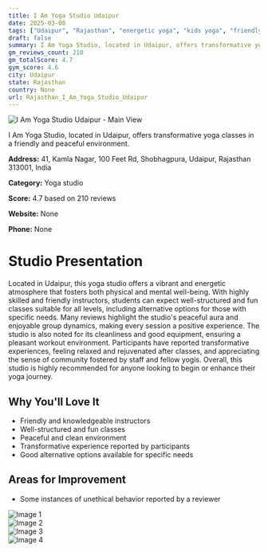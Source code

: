 ```yaml
---
title: I Am Yoga Studio Udaipur
date: 2025-03-08
tags: ["Udaipur", "Rajasthan", "energetic yoga", "kids yoga", "friendly atmosphere", "peaceful environment", "Udaipur"]  
draft: false
summary: I Am Yoga Studio, located in Udaipur, offers transformative yoga classes in a friendly and peaceful environment.
gm_reviews_count: 210
gm_totalScore: 4.7
gym_score: 4.6
city: Udaipur
state: Rajasthan
country: None
url: Rajasthan_I_Am_Yoga_Studio_Udaipur
---
```


<div className="aspect-[16/9] relative my-8">
  <img 
    src="https://lh5.googleusercontent.com/p/AF1QipP23y_muZ3ibd-QBMUd_Xwj2_JHYqomt3N-z60-=w1920-h1080-k-no"
    alt="I Am Yoga Studio Udaipur - Main View"
    className="object-cover absolute inset-0 w-full h-full rounded-lg"
  />
</div>

I Am Yoga Studio, located in Udaipur, offers transformative yoga classes in a friendly and peaceful environment.

**Address:** 41, Kamla Nagar, 100 Feet Rd, Shobhagpura, Udaipur, Rajasthan 313001, India

**Category:** Yoga studio

**Score:** 4.7 based on 210 reviews

**Website:** None

**Phone:** None

# Studio Presentation

Located in Udaipur, this yoga studio offers a vibrant and energetic atmosphere that fosters both physical and mental well-being. With highly skilled and friendly instructors, students can expect well-structured and fun classes suitable for all levels, including alternative options for those with specific needs. Many reviews highlight the studio's peaceful aura and enjoyable group dynamics, making every session a positive experience. The studio is also noted for its cleanliness and good equipment, ensuring a pleasant workout environment. Participants have reported transformative experiences, feeling relaxed and rejuvenated after classes, and appreciating the sense of community fostered by staff and fellow yogis. Overall, this studio is highly recommended for anyone looking to begin or enhance their yoga journey.



## Why You'll Love It

- Friendly and knowledgeable instructors
- Well-structured and fun classes
- Peaceful and clean environment
- Transformative experience reported by participants
- Good alternative options available for specific needs

## Areas for Improvement

- Some instances of unethical behavior reported by a reviewer

<div className="grid grid-cols-1 xl:grid-cols-2 gap-4 my-8">
<div className="aspect-[4/3] relative"><img src="https://lh5.googleusercontent.com/p/AF1QipMtC6hW8_aI9VzVRV8uKac1-NzDkkhPs8swj7_s=w1920-h1080-k-no" alt="Image 1" className="object-cover absolute inset-0 w-full h-full rounded-lg" /></div>
<div className="aspect-[4/3] relative"><img src="https://lh5.googleusercontent.com/p/AF1QipMMLnodswRdGrBDiplvSPXD_qZuSpRCwcBr7Mnp=w1920-h1080-k-no" alt="Image 2" className="object-cover absolute inset-0 w-full h-full rounded-lg" /></div>
<div className="aspect-[4/3] relative"><img src="https://lh5.googleusercontent.com/p/AF1QipM7Ly78wxRM5pY_4t7PWGp0GXfr03hzxQhEHKy_=w1920-h1080-k-no" alt="Image 3" className="object-cover absolute inset-0 w-full h-full rounded-lg" /></div>
<div className="aspect-[4/3] relative"><img src="https://lh5.googleusercontent.com/p/AF1QipNcCxrd_GM-YSSyXajKq2dTRo16MEx7z1rqM5IZ=w1920-h1080-k-no" alt="Image 4" className="object-cover absolute inset-0 w-full h-full rounded-lg" /></div>
</div>